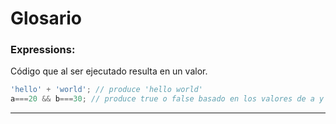 # Glosario

### Expressions:
Código que al ser ejecutado resulta en un valor.

```jsx
'hello' + 'world'; // produce 'hello world'
a===20 && b===30; // produce true o false basado en los valores de a y b
```
---
